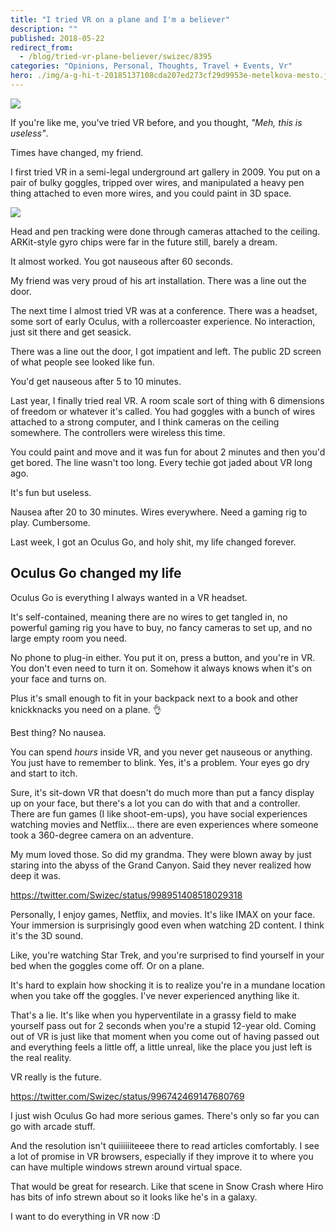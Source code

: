 ```yaml
---
title: "I tried VR on a plane and I'm a believer"
description: ""
published: 2018-05-22
redirect_from:
  - /blog/tried-vr-plane-believer/swizec/8395
categories: "Opinions, Personal, Thoughts, Travel + Events, Vr"
hero: ./img/a-g-hi-t-20185137108cda207ed273cf29d9953e-metelkova-mesto.jpg
---
```


![](https://swizec.com/blog/wp-content/uploads/2018/05/gif-of-VR-on-a-plane.gif)

If you're like me, you've tried VR before, and you thought, _"Meh, this is useless"_.

Times have changed, my friend.

I first tried VR in a semi-legal underground art gallery in 2009. You put on a pair of bulky goggles, tripped over wires, and manipulated a heavy pen thing attached to even more wires, and you could paint in 3D space.

![](./img/-mestojpgc3adi8.jpeg)

Head and pen tracking were done through cameras attached to the ceiling. ARKit-style gyro chips were far in the future still, barely a dream.

It almost worked. You got nauseous after 60 seconds.

My friend was very proud of his art installation. There was a line out the door.

The next time I almost tried VR was at a conference. There was a headset, some sort of early Oculus, with a rollercoaster experience. No interaction, just sit there and get seasick.

There was a line out the door, I got impatient and left. The public 2D screen of what people see looked like fun.

You'd get nauseous after 5 to 10 minutes.

Last year, I finally tried real VR. A room scale sort of thing with 6 dimensions of freedom or whatever it's called. You had goggles with a bunch of wires attached to a strong computer, and I think cameras on the ceiling somewhere. The controllers were wireless this time.

You could paint and move and it was fun for about 2 minutes and then you'd get bored. The line wasn't too long. Every techie got jaded about VR long ago.

It's fun but useless.

Nausea after 20 to 30 minutes. Wires everywhere. Need a gaming rig to play. Cumbersome.

Last week, I got an Oculus Go, and holy shit, my life changed forever.

## Oculus Go changed my life

Oculus Go is everything I always wanted in a VR headset.

It's self-contained, meaning there are no wires to get tangled in, no powerful gaming rig you have to buy, no fancy cameras to set up, and no large empty room you need.

No phone to plug-in either. You put it on, press a button, and you're in VR. You don't even need to turn it on. Somehow it always knows when it's on your face and turns on.

Plus it's small enough to fit in your backpack next to a book and other knickknacks you need on a plane. 👌

Best thing? No nausea.

You can spend _hours_ inside VR, and you never get nauseous or anything. You just have to remember to blink. Yes, it's a problem. Your eyes go dry and start to itch.

Sure, it's sit-down VR that doesn't do much more than put a fancy display up on your face, but there's a lot you can do with that and a controller. There are fun games (I like shoot-em-ups), you have social experiences watching movies and Netflix… there are even experiences where someone took a 360-degree camera on an adventure.

My mum loved those. So did my grandma. They were blown away by just staring into the abyss of the Grand Canyon. Said they never realized how deep it was.

https://twitter.com/Swizec/status/998951408518029318

Personally, I enjoy games, Netflix, and movies. It's like IMAX on your face. Your immersion is surprisingly good even when watching 2D content. I think it's the 3D sound.

Like, you're watching Star Trek, and you're surprised to find yourself in your bed when the goggles come off. Or on a plane.

It's hard to explain how shocking it is to realize you're in a mundane location when you take off the goggles. I've never experienced anything like it.

That's a lie. It's like when you hyperventilate in a grassy field to make yourself pass out for 2 seconds when you're a stupid 12-year old. Coming out of VR is just like that moment when you come out of having passed out and everything feels a little off, a little unreal, like the place you just left is the real reality.

VR really is the future.

https://twitter.com/Swizec/status/996742469147680769

I just wish Oculus Go had more serious games. There's only so far you can go with arcade stuff.

And the resolution isn't quiiiiiiteeee there to read articles comfortably. I see a lot of promise in VR browsers, especially if they improve it to where you can have multiple windows strewn around virtual space.

That would be great for research. Like that scene in Snow Crash where Hiro has bits of info strewn about so it looks like he's in a galaxy.

I want to do everything in VR now :D
